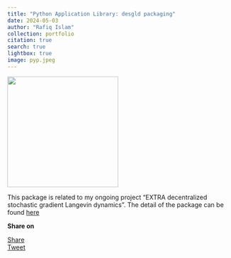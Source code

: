 ```yaml
---
title: "Python Application Library: desgld packaging"
date: 2024-05-03
author: "Rafiq Islam"
collection: portfolio
citation: true
search: true
lightbox: true
image: pyp.jpeg
---  
```


<script async src="https://pagead2.googlesyndication.com/pagead/js/adsbygoogle.js?client=ca-pub-6878992848042528"
     crossorigin="anonymous"></script>  

![](pyp.jpeg){width="250" height="250"}

This package is related to my ongoing project "EXTRA decentralized stochastic gradient Langevin dynamics". The detail of the package can be found <a href="https://mrislambd.github.io/desgld_package/desgld/" target="_blank">here</a>  

**Share on**  

<div id="fb-root"></div>
<script async defer crossorigin="anonymous"
 src="https://connect.facebook.net/en_US/sdk.js#xfbml=1&version=v20.0"></script>
 
<div class="share-buttons">
<div class="fb-share-button" data-href="https://mrislambd.github.io/portfolio/desgld/"
data-layout="button_count" data-size="small"><a target="_blank" 
 href="https://www.facebook.com/sharer/sharer.php?u=https%3A%2F%2Fmrislambd.github.io%2Fportfolio%2Fdesgld%2F&amp;src=sdkpreparse" 
 class="fb-xfbml-parse-ignore">Share</a></div>

<script src="https://platform.linkedin.com/in.js" type="text/javascript">lang: en_US</script>
<script type="IN/Share" data-url="https://mrislambd.github.io/portfolio/desgld/"></script> 
 
<a href="https://twitter.com/share?ref_src=twsrc%5Etfw" class="twitter-share-button" 
 data-url="https://mrislambd.github.io/portfolio/desgld/" data-show-count="true">Tweet</a>
<script async src="https://platform.twitter.com/widgets.js" charset="utf-8"></script>
</div>

<div class="fb-comments" data-href="https://mrislambd.github.io/portfolio/desgld/"
 data-width="" data-numposts="5"></div>

